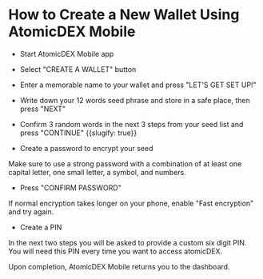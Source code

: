 

# How to Create a New Wallet Using AtomicDEX Mobile

- Start AtomicDEX Mobile app

- Select "CREATE A WALLET" button

<OptimizedImage
  title="How to create a new wallet using AtomicDEX Mobile"
  src={howToCreate1}
  classNaming="w-full"
  alt="How to create a new wallet using AtomicDEX Mobile"
/>

- Enter a memorable name to your wallet and press "LET'S GET SET UP!"

<OptimizedImage
  title="How to create a new wallet using AtomicDEX Mobile"
  src={howToCreate2}
  classNaming="w-full"
  alt="How to create a new wallet using AtomicDEX Mobile"
/>

- Write down your 12 words seed phrase and store in a safe place, then press "NEXT"

<OptimizedImage
  title="How to create a new wallet using AtomicDEX Mobile"
  src={howToCreate3}
  classNaming="w-full"
  alt="How to create a new wallet using AtomicDEX Mobile"
/>

- Confirm 3 random words in the next 3 steps from your seed list and press "CONTINUE" {{slugify: true}}

<OptimizedImage
  title="How to create a new wallet using AtomicDEX Mobile"
  src={howToCreate4}
  classNaming="w-full"
  alt="How to create a new wallet using AtomicDEX Mobile"
/>

<OptimizedImage
  title="How to create a new wallet using AtomicDEX Mobile"
  src={howToCreate5}
  classNaming="w-full"
  alt="How to create a new wallet using AtomicDEX Mobile"
/>

<OptimizedImage
  title="How to create a new wallet using AtomicDEX Mobile"
  src={howToCreate6}
  classNaming="w-full"
  alt="How to create a new wallet using AtomicDEX Mobile"
/>

- Create a password to encrypt your seed

Make sure to use a strong password with a combination of at least one capital letter, one small letter, a symbol, and numbers.

- Press "CONFIRM PASSWORD"

If normal encryption takes longer on your phone, enable "Fast encryption" and try again.

<OptimizedImage
  title="How to create a new wallet using AtomicDEX Mobile"
  src={howToCreate7}
  classNaming="w-full"
  alt="How to create a new wallet using AtomicDEX Mobile"
/>

- Create a PIN

In the next two steps you will be asked to provide a custom six digit PIN. You will need this PIN every time you want to access atomicDEX.

<OptimizedImage
  title="How to create a new wallet using AtomicDEX Mobile"
  src={howToCreate8}
  classNaming="w-full"
  alt="How to create a new wallet using AtomicDEX Mobile"
/>

<OptimizedImage
  title="How to create a new wallet using AtomicDEX Mobile"
  src={howToCreate9}
  classNaming="w-full"
  alt="How to create a new wallet using AtomicDEX Mobile"
/>

Upon completion, AtomicDEX Mobile returns you to the dashboard.

<OptimizedImage
  title="How to create a new wallet using AtomicDEX Mobile"
  src={howToCreate10}
  classNaming="w-full"
  alt="How to create a new wallet using AtomicDEX Mobile"
/>
